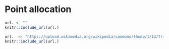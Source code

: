 # Point allocation {#points}

<!-- The course contains 4 units and each unit has a test; there will also be a cumulative final.   -->

<!-- Your lowest scores will be automatically dropped as detailed elsewhere in the syllabus.  (They will not all be dropped until final grades are calculated, so your grade reported by Canvas will be an underestimate with regards to tests!) -->

<!-- The 3 tests which count towards your grade and the final will contribute ~75% of your final grade.  Each mini-test will therefore be worth about 16.5% of your grade.  -->

<!-- Participation, test revisions, other assignments, and quizzes will contribute ~25%.   -->

<!-- You can view the point breakdown and a summary of related policies [here]().  Commenting is enabled; feel free to post questions. -->

```r
url. <- ""
knitr::include_url(url.)
```


```r
url.  <- "https://upload.wikimedia.org/wikipedia/commons/thumb/1/13/Triple_beam_balance3.JPG/240px-Triple_beam_balance3.JPG"
knitr::include_url(url.)
```


<!-- ```{r fig.margin = TRUE, fig.cap = "", fig.width=3.5, fig.height=3.5, cache=TRUE, message=FALSE} -->
<!-- library(ggpubr) -->
<!-- point_breakdown$`% of final grade` <- gsub("%","",point_breakdown$`% of final grade`) -->
<!-- point_breakdown$`% of final grade` <- as.numeric(point_breakdown$`% of final grade`) -->
<!-- names(point_breakdown)[4] <- "percent" -->
<!-- #names(point_breakdown)[2] <- "Item" -->
<!-- point_breakdown$label <- "" -->
<!-- ggpie(data = point_breakdown, -->
<!--       x = "percent", -->
<!--       label = "Item", -->
<!--       fill = "Item") -->
<!-- ``` -->

<!-- ```{r, eval = T, echo = F} -->
<!-- knitr::kable(point_breakdown[, -ncol(point_breakdown)]) -->
<!-- ``` -->


<!-- Notes:  -->

<!-- 1. "*" = the value in the "Number" column is an approximation.  Final numbers of assignments to be determined. -->
<!-- 1. Each midterm covers ~7 lectures -->
<!-- 1. The Unit 4 exam given along with final -->
<!-- 1. The Unit 4 exam will cover lectures which occur between the 3rd midterm and the final. -->
<!-- 1. If higher, your final exam can replace your lowest midterm from units 1-3 -->
<!-- 1. There will be no extra credit offered. -->



<!-- The point breakdown can be viewed as a spreadsheet here -->
<!-- https://docs.google.com/spreadsheets/d/1qfd8oX_JVzHgCqkIV2VZlBqWRmqUaftbQ4U_DBH33yw/edit?usp=sharing -->
